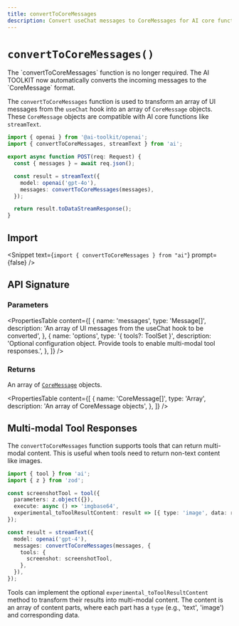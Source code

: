 ```yaml
---
title: convertToCoreMessages
description: Convert useChat messages to CoreMessages for AI core functions (API Reference)
---
```


# `convertToCoreMessages()`

<Note title="warning">
  The `convertToCoreMessages` function is no longer required. The AI TOOLKIT now
  automatically converts the incoming messages to the `CoreMessage` format.
</Note>

The `convertToCoreMessages` function is used to transform an array of UI messages from the `useChat` hook into an array of `CoreMessage` objects. These `CoreMessage` objects are compatible with AI core functions like `streamText`.

```ts filename="app/api/chat/route.ts"
import { openai } from '@ai-toolkit/openai';
import { convertToCoreMessages, streamText } from 'ai';

export async function POST(req: Request) {
  const { messages } = await req.json();

  const result = streamText({
    model: openai('gpt-4o'),
    messages: convertToCoreMessages(messages),
  });

  return result.toDataStreamResponse();
}
```

## Import

<Snippet text={`import { convertToCoreMessages } from "ai"`} prompt={false} />

## API Signature

### Parameters

<PropertiesTable
  content={[
    {
      name: 'messages',
      type: 'Message[]',
      description:
        'An array of UI messages from the useChat hook to be converted',
    },
    {
      name: 'options',
      type: '{ tools?: ToolSet }',
      description:
        'Optional configuration object. Provide tools to enable multi-modal tool responses.',
    },
  ]}
/>

### Returns

An array of [`CoreMessage`](/docs/reference/ai-toolkit-core/core-message) objects.

<PropertiesTable
  content={[
    {
      name: 'CoreMessage[]',
      type: 'Array',
      description: 'An array of CoreMessage objects',
    },
  ]}
/>

## Multi-modal Tool Responses

The `convertToCoreMessages` function supports tools that can return multi-modal content. This is useful when tools need to return non-text content like images.

```ts
import { tool } from 'ai';
import { z } from 'zod';

const screenshotTool = tool({
  parameters: z.object({}),
  execute: async () => 'imgbase64',
  experimental_toToolResultContent: result => [{ type: 'image', data: result }],
});

const result = streamText({
  model: openai('gpt-4'),
  messages: convertToCoreMessages(messages, {
    tools: {
      screenshot: screenshotTool,
    },
  }),
});
```

Tools can implement the optional `experimental_toToolResultContent` method to transform their results into multi-modal content. The content is an array of content parts, where each part has a `type` (e.g., 'text', 'image') and corresponding data.
